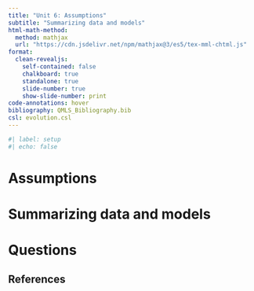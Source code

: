 ```yaml
---
title: "Unit 6: Assumptions"
subtitle: "Summarizing data and models"
html-math-method:
  method: mathjax
  url: "https://cdn.jsdelivr.net/npm/mathjax@3/es5/tex-mml-chtml.js"
format:
  clean-revealjs:
    self-contained: false
    chalkboard: true
    standalone: true
    slide-number: true
    show-slide-number: print
code-annotations: hover
bibliography: QMLS_Bibliography.bib
csl: evolution.csl
---
```


```r
#| label: setup
#| echo: false
```


# Assumptions {background-color="#40666e"}


# Summarizing data and models {background-color="#40666e"}


# Questions {background-color="#f8c471"}


## References

::: {#refs}
:::

